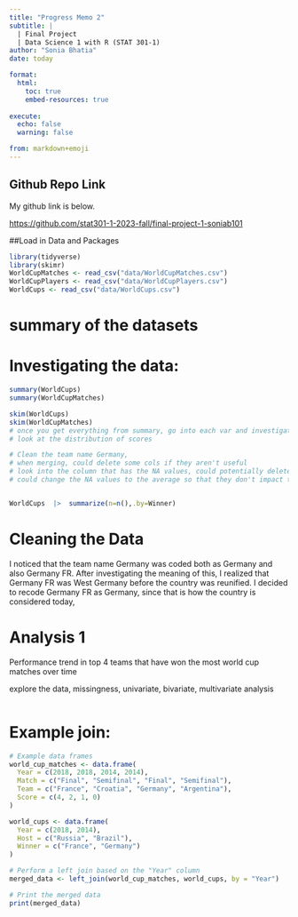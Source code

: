 ```yaml
---
title: "Progress Memo 2"
subtitle: |
  | Final Project 
  | Data Science 1 with R (STAT 301-1)
author: "Sonia Bhatia"
date: today

format:
  html:
    toc: true
    embed-resources: true
    
execute:
  echo: false
  warning: false

from: markdown+emoji 
---
```




::: {.callout-tip icon=false}

## Github Repo Link

My github link is below.

[https://github.com/stat301-1-2023-fall/final-project-1-soniab101](https://github.com/stat301-1-2023-fall/final-project-1-soniab101)

:::

##Load in Data and Packages
```r
library(tidyverse)
library(skimr)
WorldCupMatches <- read_csv("data/WorldCupMatches.csv")
WorldCupPlayers <- read_csv("data/WorldCupPlayers.csv")
WorldCups <- read_csv("data/WorldCups.csv")

```

# summary of the datasets

# Investigating the data:
```r
summary(WorldCups)
summary(WorldCupMatches)

skim(WorldCups)
skim(WorldCupMatches)
# once you get everything from summary, go into each var and investigate it
# look at the distribution of scores

# Clean the team name Germany,
# when merging, could delete some cols if they aren't useful
# look into the column that has the NA values, could potentially delete the observations with NA values or even the entire column
# could change the NA values to the average so that they don't impact the analysis


WorldCups  |>  summarize(n=n(),.by=Winner)

```

# Cleaning the Data
I noticed that the team name Germany was coded both as Germany and also Germany FR. After investigating the meaning of this, I realized that Germany FR was West Germany before the country was reunified. I decided to recode Germany FR as Germany, since that is how the country is considered today,

# Analysis 1
Performance trend in top 4 teams that have won the most world cup matches over time

explore the data, missingness, univariate, bivariate, multivariate analysis

```r

```


# Example join:
```r
# Example data frames
world_cup_matches <- data.frame(
  Year = c(2018, 2018, 2014, 2014),
  Match = c("Final", "Semifinal", "Final", "Semifinal"),
  Team = c("France", "Croatia", "Germany", "Argentina"),
  Score = c(4, 2, 1, 0)
)

world_cups <- data.frame(
  Year = c(2018, 2014),
  Host = c("Russia", "Brazil"),
  Winner = c("France", "Germany")
)

# Perform a left join based on the "Year" column
merged_data <- left_join(world_cup_matches, world_cups, by = "Year")

# Print the merged data
print(merged_data)
```

